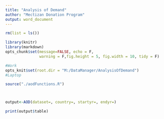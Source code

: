 ```yaml
---
title: "Analysis of Demand"
author: "Mectizan Donation Program"
output: word_document
---
```


```r


rm(list = ls())

library(knitr)
library(markdown)
opts_chunk$set(message=FALSE, echo = F,
               warning = F,fig.height = 5, fig.width = 10, tidy = F)

#Work
opts_knit$set(root.dir = "M:/DataManager/AnalysisOfDemand")
#Laptop

source("./aodFunctions.R")




```


```r

output<-AOD(dataset=, country=, startyr=, endyr=)


```

```r

print(output$table)


```